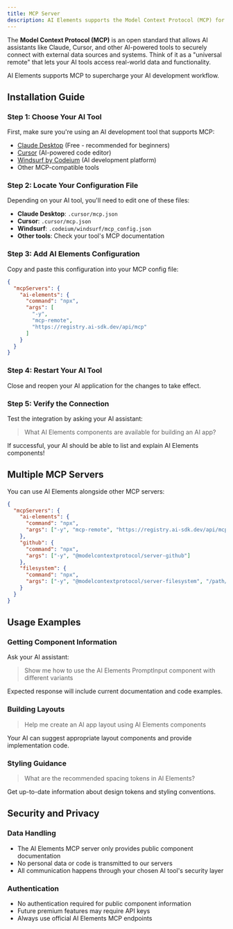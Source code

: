 ```yaml
---
title: MCP Server
description: AI Elements supports the Model Context Protocol (MCP) for model-driven development.
---
```


The **Model Context Protocol (MCP)** is an open standard that allows AI assistants like Claude, Cursor, and other AI-powered tools to securely connect with external data sources and systems. Think of it as a "universal remote" that lets your AI tools access real-world data and functionality.

AI Elements supports MCP to supercharge your AI development workflow.

## Installation Guide

### Step 1: Choose Your AI Tool

First, make sure you're using an AI development tool that supports MCP:

- [Claude Desktop](https://claude.ai/download) (Free - recommended for beginners)
- [Cursor](https://www.cursor.com/) (AI-powered code editor)
- [Windsurf by Codeium](https://windsurf.com/) (AI development platform)
- Other MCP-compatible tools

### Step 2: Locate Your Configuration File

Depending on your AI tool, you'll need to edit one of these files:

- **Claude Desktop**: `.cursor/mcp.json`
- **Cursor**: `.cursor/mcp.json`
- **Windsurf**: `.codeium/windsurf/mcp_config.json`
- **Other tools**: Check your tool's MCP documentation

### Step 3: Add AI Elements Configuration

Copy and paste this configuration into your MCP config file:

```json title=".cursor/mcp.json"
{
  "mcpServers": {
    "ai-elements": {
      "command": "npx",
      "args": [
        "-y",
        "mcp-remote",
        "https://registry.ai-sdk.dev/api/mcp"
      ]
    }
  }
}
```

### Step 4: Restart Your AI Tool

Close and reopen your AI application for the changes to take effect.

### Step 5: Verify the Connection

Test the integration by asking your AI assistant:

> What AI Elements components are available for building an AI app?

If successful, your AI should be able to list and explain AI Elements components!

## Multiple MCP Servers

You can use AI Elements alongside other MCP servers:

```json title=".cursor/mcp.json"
{
  "mcpServers": {
    "ai-elements": {
      "command": "npx",
      "args": ["-y", "mcp-remote", "https://registry.ai-sdk.dev/api/mcp"]
    },
    "github": {
      "command": "npx",
      "args": ["-y", "@modelcontextprotocol/server-github"]
    },
    "filesystem": {
      "command": "npx", 
      "args": ["-y", "@modelcontextprotocol/server-filesystem", "/path/to/project"]
    }
  }
}
```

## Usage Examples

### Getting Component Information

Ask your AI assistant:

> Show me how to use the AI Elements PromptInput component with different variants

Expected response will include current documentation and code examples.

### Building Layouts

> Help me create an AI app layout using AI Elements components

Your AI can suggest appropriate layout components and provide implementation code.

### Styling Guidance  

> What are the recommended spacing tokens in AI Elements?

Get up-to-date information about design tokens and styling conventions.

## Security and Privacy

### Data Handling

- The AI Elements MCP server only provides public component documentation
- No personal data or code is transmitted to our servers
- All communication happens through your chosen AI tool's security layer

### Authentication

- No authentication required for public component information
- Future premium features may require API keys
- Always use official AI Elements MCP endpoints
